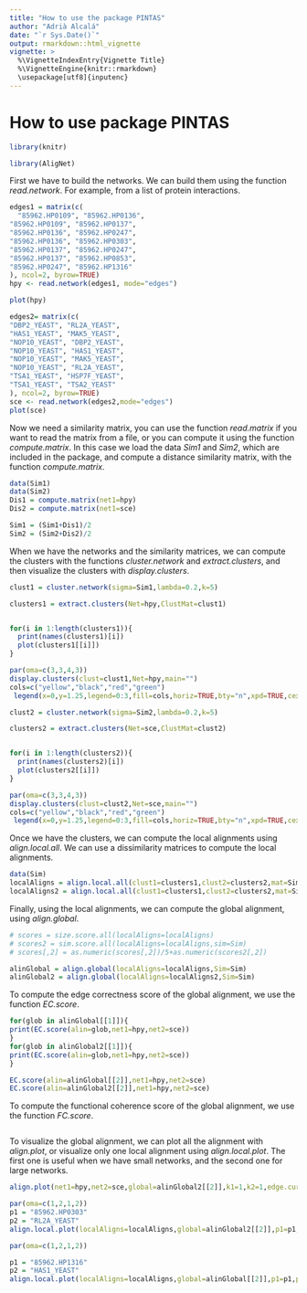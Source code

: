 ```yaml
---
title: "How to use the package PINTAS"
author: "Adrià Alcalá"
date: "`r Sys.Date()`"
output: rmarkdown::html_vignette
vignette: >
  %\VignetteIndexEntry{Vignette Title}
  %\VignetteEngine{knitr::rmarkdown}
  \usepackage[utf8]{inputenc}
---
```


How to use package PINTAS
=============================================================

```r
library(knitr)

```

```r
library(AligNet)
```


First we have to build the networks. We can build them using the function *read.network*. For example, from a list of protein interactions.
```r
edges1 = matrix(c(
  "85962.HP0109", "85962.HP0136",
"85962.HP0109", "85962.HP0137",
"85962.HP0136", "85962.HP0247",
"85962.HP0136", "85962.HP0303",
"85962.HP0137", "85962.HP0247",
"85962.HP0137", "85962.HP0853",
"85962.HP0247", "85962.HP1316"
), ncol=2, byrow=TRUE)
hpy <- read.network(edges1, mode="edges")

plot(hpy)
```

```r
edges2= matrix(c(
"DBP2_YEAST", "RL2A_YEAST",
"HAS1_YEAST", "MAK5_YEAST",
"NOP10_YEAST", "DBP2_YEAST",
"NOP10_YEAST", "HAS1_YEAST",
"NOP10_YEAST", "MAK5_YEAST",
"NOP10_YEAST", "RL2A_YEAST",
"TSA1_YEAST", "HSP7F_YEAST",
"TSA1_YEAST", "TSA2_YEAST"
), ncol=2, byrow=TRUE)
sce <- read.network(edges2,mode="edges")
plot(sce)
```


Now we need a similarity matrix, you can use the function *read.matrix* if you want to read the matrix from a file, or 
you can compute it using the function *compute.matrix*. In 
this case we load the data *Sim1* and *Sim2*, which are included in the package, and compute a distance similarity matrix, with 
the function *compute.matrix*.
```r

data(Sim1)
data(Sim2)
Dis1 = compute.matrix(net1=hpy)
Dis2 = compute.matrix(net1=sce)

Sim1 = (Sim1+Dis1)/2
Sim2 = (Sim2+Dis2)/2
```


When we have the networks and the similarity matrices, we can compute the clusters with the functions *cluster.network* and *extract.clusters*, and then visualize the clusters with *display.clusters*.


```r

clust1 = cluster.network(sigma=Sim1,lambda=0.2,k=5)

clusters1 = extract.clusters(Net=hpy,ClustMat=clust1)


for(i in 1:length(clusters1)){
  print(names(clusters1)[i])
  plot(clusters1[[i]])
}

```

```r
par(oma=c(3,3,4,3))
display.clusters(clust=clust1,Net=hpy,main="")
cols=c("yellow","black","red","green")
 legend(x=0,y=1.25,legend=0:3,fill=cols,horiz=TRUE,bty="n",xpd=TRUE,cex=3)

```


```r

clust2 = cluster.network(sigma=Sim2,lambda=0.2,k=5)

clusters2 = extract.clusters(Net=sce,ClustMat=clust2)


for(i in 1:length(clusters2)){
  print(names(clusters2)[i])
  plot(clusters2[[i]])
}

```

```r
par(oma=c(3,3,4,3))
display.clusters(clust=clust2,Net=sce,main="")
cols=c("yellow","black","red","green")
 legend(x=0,y=1.25,legend=0:3,fill=cols,horiz=TRUE,bty="n",xpd=TRUE,cex=3)

```

Once we have the clusters, we can compute the local alignments using *align.local.all*. We can use a dissimilarity matrices to compute the local alignments.

```r
data(Sim)
localAligns = align.local.all(clust1=clusters1,clust2=clusters2,mat=Sim,threshold=0)
localAligns2 = align.local.all(clust1=clusters1,clust2=clusters2,mat=Sim,threshold=0,cores=1,dismat=1-Sim)

```

Finally, using the local alignments, we can compute the global alignment, using *align.global*.
```r
# scores = size.score.all(localAligns=localAligns)
# scores2 = sim.score.all(localAligns=localAligns,sim=Sim)
# scores[,2] = as.numeric(scores[,2])/5+as.numeric(scores2[,2])

alinGlobal = align.global(localAligns=localAligns,Sim=Sim)
alinGlobal2 = align.global(localAligns=localAligns2,Sim=Sim)

```


To compute the edge correctness score of the global alignment, we use the function *EC.score*.
```r
for(glob in alinGlobal[[1]]){
print(EC.score(alin=glob,net1=hpy,net2=sce))
}
for(glob in alinGlobal2[[1]]){
print(EC.score(alin=glob,net1=hpy,net2=sce))
}

EC.score(alin=alinGlobal[[2]],net1=hpy,net2=sce)
EC.score(alin=alinGlobal2[[2]],net1=hpy,net2=sce)

```

To compute the functional coherence score of the global alignment, we use the function *FC.score*.
```r

```

To visualize the global alignment, we can plot all the alignment with *align.plot*, or visualize only one local alignment using *align.local.plot*. The first one is useful when we have small networks, and the second one for large networks.

```r
align.plot(net1=hpy,net2=sce,global=alinGlobal2[[2]],k1=1,k2=1,edge.curved=0.5,vertex.size=5)
```


```r
par(oma=c(1,2,1,2))
p1 = "85962.HP0303"
p2 = "RL2A_YEAST"
align.local.plot(localAligns=localAligns,global=alinGlobal2[[2]],p1=p1,p2=p2,net1=hpy,net2=sce)
```

```r
par(oma=c(1,2,1,2))

p1 = "85962.HP1316"
p2 = "HAS1_YEAST"
align.local.plot(localAligns=localAligns,global=alinGlobal[[2]],p1=p1,p2=p2,net1=hpy,net2=sce)
```
